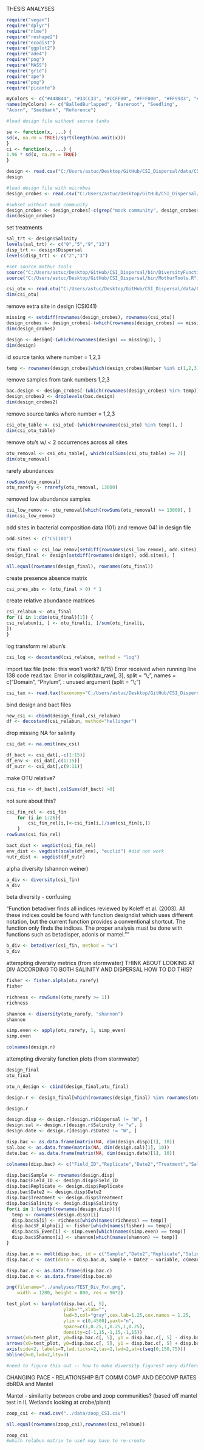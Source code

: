 THESIS ANALYSES

```r
require("vegan")
require("dplyr")
require("nlme")
require("reshape2")
require("ecodist")
require("ggplot2")
require("ade4")
require("png")
require("MASS")
require("grid")
require("ape")
require("png")
require("picante")

myColors <- c("#448844", "#33CC33", "#CCFF00", "#FFF000", "#FF9933", "#A9A9A9")
names(myColors) <- c("BalledBurlapped", "Bareroot", "Seedling",
"Acorn", "Seedbank", "Reference")
```

```r
#load design file without source tanks

se <- function(x, ...) {
sd(x, na.rm = TRUE)/sqrt(length(na.omit(x)))
}
ci <- function(x, ...) {
1.96 * sd(x, na.rm = TRUE)
}

design <- read.csv("C:/Users/astuc/Desktop/GitHub/CSI_Dispersal/data/CSI_Design_ENV_NoSourceTanks.csv",row.names=1)
design

#load design file with microbes 
design_crobes <- read.csv("C:/Users/astuc/Desktop/GitHub/CSI_Dispersal/data/design_CSI.csv",row.names=1)

#subset without mock community
design_crobes <- design_crobes[-c(grep("mock community", design_crobes$CSI_ID)), ]
dim(design_crobes)
```

 set treatments
 
```r
sal_trt <- design$Salinity
levels(sal_trt) <- c("0","5","9","13")
disp_trt <- design$Dispersal
levels(disp_trt) <- c("2","3")
```

```r
#set source mothur tools
source("C:/Users/astuc/Desktop/GitHub/CSI_Dispersal/bin/DiversityFunctions.R")
source("C:/Users/astuc/Desktop/GitHub/CSI_Dispersal/bin/MothurTools.R")

csi_otu <- read.otu("C:/Users/astuc/Desktop/GitHub/CSI_Dispersal/data/CSI.shared")
dim(csi_otu)
```

remove extra site in design (CSI041)

```r
missing <- setdiff(rownames(design_crobes), rownames(csi_otu))
design_crobes <- design_crobes[-(which(rownames(design_crobes) == missing)), ]
dim(design_crobes)

design <- design[-(which(rownames(design) == missing)), ]
dim(design)
```

id source tanks where number = 1,2,3

```r
temp <- rownames(design_crobes[which(design_crobes$Number %in% c(1,2,3)), ])
```

remove samples from tank numbers 1,2,3

```r
bac.design <- design_crobes[-(which(rownames(design_crobes) %in% temp)), ]
design_crobes2 <- droplevels(bac.design)
dim(design_crobes2)
```

remove source tanks where number = 1,2,3

```r
csi_otu_table <- csi_otu[-(which(rownames(csi_otu) %in% temp)), ]
dim(csi_otu_table)
```

remove otu's w/ < 2 occurrences across all sites

```r
otu_removal <- csi_otu_table[, which(colSums(csi_otu_table) >= 2)]
dim(otu_removal)
```

rarefy abundances

```r
rowSums(otu_removal)
otu_rarefy <- rrarefy(otu_removal, 13000)
```

removed low abundance samples

```r
csi_low_remov <- otu_removal[which(rowSums(otu_removal) >= 13000), ]
dim(csi_low_remov)
```

odd sites in bacterial composition data (101) and remove 041 in design file

```r
odd.sites <- c("CSI101")

otu_final <- csi_low_remov[setdiff(rownames(csi_low_remov), odd.sites), ]
design_final <- design[setdiff(rownames(design), odd.sites), ]

all.equal(rownames(design_final), rownames(otu_final))
```

create presence absence matrix

```r
csi_pres_abs <- (otu_final > 0) * 1
```

create relative abundance matrices

```r
csi_relabun <- otu_final
for (i in 1:dim(otu_final)[1]) {
csi_relabun[i, ] <- otu_final[i, ]/sum(otu_final[i,
])
}
```

log transform rel abun's

```r
csi_log <- decostand(csi_relabun, method = "log")
```

import tax file (note: this won't work? 8/15)
Error received when running line 138 code read.tax: Error in colsplit(tax_raw[, 3], split = "\\;", names = c("Domain", "Phylum", : unused argument (split = "\\;")

```r
csi_tax <- read.tax(taxonomy="C:/Users/astuc/Desktop/GitHub/CSI_Dispersal/data/CSI.0.03.cons.taxonomy")
```

bind design and bact files

```r
new_csi <- cbind(design_final,csi_relabun)
df <- decostand(csi_relabun, method="hellinger")
```

drop missing NA for salinity

```r
csi_dat <- na.omit(new_csi)

df_bact <- csi_dat[,-c(1:15)]
df_env <- csi_dat[,c(1:15)]
df_nutr <- csi_dat[,c(9:11)]
```

make OTU relative?

```r
csi_fin <- df_bact[,colSums(df_bact) >0]
```

not sure about this?

```r
csi_fin_rel <- csi_fin
	for (i in 1:26){
		csi_fin_rel[i,]<-csi_fin[i,]/sum(csi_fin[i,])
	}
rowSums(csi_fin_rel)
```

```r
bact_dist <- vegdist(csi_fin_rel)
env_dist <- vegdist(scale(df_env), "euclid") #did not work
nutr_dist <- vegdist(df_nutr)
```

alpha diversity (shannon weiner)

```r
a_div <- diversity(csi_fin)
a_div
```

beta diversity - confusing

"Function betadiver finds all indices reviewed by Koleff et al. (2003). All these indices could be found with function designdist which uses different notation, but the current function provides a conventional shortcut. The function only finds the indices. The proper analysis must be done with functions such as betadisper, adonis or mantel.""

```r
b_div <- betadiver(csi_fin, method = "w")
b_div
```

attempting diversity metrics (from stormwater) 
THINK ABOUT LOOKING AT DIV ACCORDING TO BOTH SALINITY AND DISPERSAL
HOW TO DO THIS?

```r
fisher <- fisher.alpha(otu_rarefy)
fisher

richness <- rowSums((otu_rarefy >= 1))
richness

shannon <- diversity(otu_rarefy, "shannon")
shannon

simp.even <- apply(otu_rarefy, 1, simp_even)
simp.even

colnames(design.r)

```

attempting diversity function plots (from stormwater)

```r
design_final
otu_final

otu_n_design <- cbind(design_final,otu_final)

design.r <- design_final[which(rownames(design_final) %in% rownames(otu_final)), ]

design.r

design.disp <- design.r[design.r$Dispersal != "W", ]
design.sal <- design.r[design.r$Salinity != "w", ]
design.date <- design.r[design.r$Date2 != "W", ]

disp.bac <- as.data.frame(matrix(NA, dim(design.disp)[1], 10))
sal.bac <- as.data.frame(matrix(NA, dim(design.sal)[1], 10))
date.bac <- as.data.frame(matrix(NA, dim(design.date)[1], 10))

colnames(disp.bac) <- c("Field_ID","Replicate","Date2","Treatment","Salinity","Dispersal","S","F_Alpha","S_Even","Shannon")

disp.bac$Sample <- rownames(design.disp)
disp.bac$Field_ID <- design.disp$Field_ID
disp.bac$Replicate <- design.disp$Replicate
disp.bac$Date2 <- design.disp$Date2
disp.bac$Treatment <- design.disp$Treatment
disp.bac$Salinity <- design.disp$Salinity
for(i in 1:length(rownames(design.disp))){
  temp <- rownames(design.disp)[i]
  disp.bac$S[i] <- richness[which(names(richness) == temp)]
  disp.bac$F_Alpha[i] <- fisher[which(names(fisher) == temp)]
  disp.bac$S_Even[i] <- simp.even[which(names(simp.even) == temp)]
  disp.bac$Shannon[i] <- shannon[which(names(shannon) == temp)]
}

disp.bac.m <- melt(disp.bac, id = c("Sample","Date2","Replicate","Salinity"))
disp.bac.c <- cast(data = disp.bac.m, Sample + Date2 ~ variable, c(mean,se), na.rm=T)

disp.bac.c <- as.data.frame(disp.bac.c)
disp.bac.m <- as.data.frame(disp.bac.m)

png(filename="../analyses/TEST_Div_Fxn.png",
    width = 1200, height = 800, res = 96*2)

test_plot <- barplot(disp.bac.c[, 5],
                     ylab="",xlab="",
                     lwd=3,col="gray",cex.lab=1.25,cex.names = 1.25, 
                     ylim = c(0,4500),yaxt="n",
                     space=c(1,0.25,1,0.25,1,0.25),
                     density=c(-1,15,-1,15,-1,15))
arrows(x0=test_plot, y0=disp.bac.c[, 5], y1 = disp.bac.c[, 5] - disp.bac.c[, 6], angle=90, length=0.1, lwd=2)
arrows(x0=test_plot, y0=disp.bac.c[, 5], y1 = disp.bac.c[, 5] + disp.bac.c[, 6], angle=90, length=0.1, lwd=2)
axis(side=2, labels=T,lwd.ticks=2,las=2,lwd=2,at=c(seq(0,150,75)))
abline(h=0,lwd=2,lty=3)

#need to figure this out -- how to make diversity figures? very different from stormwater example... maybe need another method
```

CHANGING PACE - RELATIONSHIP B/T COMM COMP AND DECOMP RATES
dbRDA and Mantel

Mantel - similarity between crobe and zoop communities? (based off mantel test in IL Wetlands looking at crobe/plant)

```r
zoop_csi <- read.csv("../data/zoop_CSI.csv")

all.equal(rownames(zoop_csi),rownames(csi_relabun))

zoop_csi
#which relabun matrix to use? may have to re-create
```

